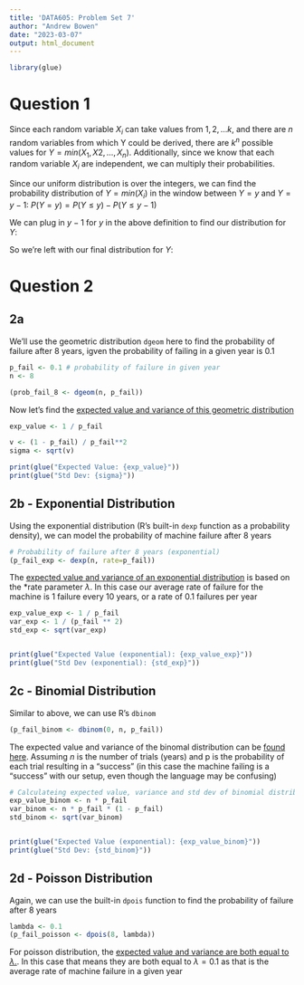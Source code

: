 ```yaml
---
title: 'DATA605: Problem Set 7'
author: "Andrew Bowen"
date: "2023-03-07"
output: html_document
---
```


```r
library(glue)
```

# Question 1

Since each random variable $X_i$ can take values from $1, 2, \dots k$, and there are $n$ random variables from which Y could be derived, there are $k^n$ possible values for $Y = min(X_1, X2, \dots, X_n)$. Additionally, since we know that each random variable $X_i$ are independent, we can multiply their probabilities.

Since our uniform distribution is over the integers, we can find the probability distribution of $Y = min(X_i)$ in the window between $Y = y$ and $Y = y-1$: $P(Y = y) = P(Y \le y) - P(Y \le y - 1)$


\begin{aligned}
  P(Y \le y) = 1 - P(Y \ge y)
             = 1 - P(min(X_i) \ge y)
             = 1 - \prod_{i = 1}^{n} P(X_i = y)
             = 1 - \frac{(k - y)^n}{k^n}
             
\end{aligned}

We can plug in $y-1$ for $y$ in the above definition to find our distribution for $Y$:

\begin{aligned}
  P(Y \le y - 1) = 1 - \frac{(k - (y - 1))^n}{k^n} = 1 - \frac{(k - y + 1)^n}{k^n} 
\end{aligned}

So we're left with our final distribution for $Y$:

\begin{aligned}
  P(Y = y) = P(Y \le y) - P(Y \le y - 1) = 1 - \frac{(k - y )^n}{k^n} - 1 + \frac{(k - y + 1)^n}{k^n} 
           = \frac{(k - y + 1)^n - (k -y)^n}{k^n} 
\end{aligned}

# Question 2


## 2a

We'll use the geometric distribution `dgeom` here to find the probability of failure after 8 years, igven the probability of failing in a given year is 0.1
```r
p_fail <- 0.1 # probability of failure in given year
n <- 8

(prob_fail_8 <- dgeom(n, p_fail))
```

Now let's find the [expected value and variance of this geometric distribution](https://en.wikipedia.org/wiki/Geometric_distribution#Properties)
```r
exp_value <- 1 / p_fail

v <- (1 - p_fail) / p_fail**2
sigma <- sqrt(v)

print(glue("Expected Value: {exp_value}"))
print(glue("Std Dev: {sigma}"))
```


## 2b - Exponential Distribution
Using the exponential distribution (R's built-in `dexp` function as a probability density), we can model the probability of machine failure after 8 years
```r
# Probability of failure after 8 years (exponential)
(p_fail_exp <- dexp(n, rate=p_fail))
```

The [expected value and variance of an exponential distribution](https://en.wikipedia.org/wiki/Exponential_distribution#Properties) is based on the *rate parameter $\lambda$. In this case our average rate of failure for the machine is 1 failure every 10 years, or a rate of 0.1 failures per year

```r
exp_value_exp <- 1 / p_fail
var_exp <- 1 / (p_fail ** 2)
std_exp <- sqrt(var_exp)


print(glue("Expected Value (exponential): {exp_value_exp}"))
print(glue("Std Dev (exponential): {std_exp}"))
```


## 2c - Binomial Distribution
Similar to above, we can use R's `dbinom` 
```r
(p_fail_binom <- dbinom(0, n, p_fail))
```

The expected value and variance of the binomal distribution can be [found here](https://en.wikipedia.org/wiki/Binomial_distribution#Properties). Assuming $n$ is the number of trials (years) and p is the probability of each trial resulting in a "success" (in this case the machine failing is a "success" with our setup, even though the language may be confusing)


\begin{aligned}
  E(X) = np
\end{aligned}

\begin{aligned}
  Var(X) = npq = np(1 - p)
\end{aligned}


```r
# Calculateing expected value, variance and std dev of binomial distribution
exp_value_binom <- n * p_fail
var_binom <- n * p_fail * (1 - p_fail)
std_binom <- sqrt(var_binom)


print(glue("Expected Value (exponential): {exp_value_binom}"))
print(glue("Std Dev: {std_binom}"))
```


## 2d - Poisson Distribution
Again, we can use the built-in `dpois` function to find the probability of failure after 8 years
```r
lambda <- 0.1
(p_fail_poisson <- dpois(8, lambda))
```

For poisson distribution, the [expected value and variance are both equal to $\lambda$.](https://en.wikipedia.org/wiki/Poisson_distribution#Properties). In this case that means they are both equal to $\lambda=0.1$ as that is the average rate of machine failure in a given year





